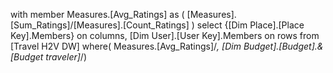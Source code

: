 with
member Measures.[Avg_Ratings] as
(
	[Measures].[Sum_Ratings]/[Measures].[Count_Ratings]
 )
select
{[Dim Place].[Place Key].Members} on columns,
[Dim User].[User Key].Members on rows
from [Travel H2V DW]
where( Measures.[Avg_Ratings]/*, [Dim Budget].[Budget].&[Budget traveler]*/)